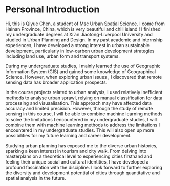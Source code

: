 # Personal Introduction {.unnumbered}

Hi, this is Qiyue Chen, a student of Msc Urban Spatial Science. I come from Hainan Province, China, which is very beautiful and chill island ! I finished my undergraduate degrees at Xi'an Jiaotong-Liverpool University and studied in Urban Planning and Design. In my past academic and internship experiences, I have developed a strong interest in urban sustainable development, particularly in low-carbon urban development strategies including land use, urban form and transport systems. 

During my undergraduate studies, I mainly learned the use of Geographic Information System (GIS) and gained some knowledge of Geographical Science. However, when exploring urban issues , I discovered that remote sensing data has broader application prospects. 

In the course projects related to urban analysis, I used relatively inefficient methods to analyse urban sprawl, relying on manual classification for data processing and visuaalisation. This approach may have affected data accuracy and limited precision. However, through the study of remote sensing in this course, I will be able to combine machine learning methods to solve the limitations I encountered in my undergraduate studies, I will combine them with machine learning methods to address the limitations I encountered in my undergraduate studies. This will also open up more possibilities for my future learning and career development.

Studying urban planning has exposed me to the diverse urban histories, sparking a keen interest in tourism and city walk. From delving into masterplans on a theoretical level to experiencing cities firsthand and feeling their unique social and cultural identities, I have developed a profound fascination with the discipline. I look forward to further exploring the diversity and development potential of cities through quantitative and spatial analysis in the future.

